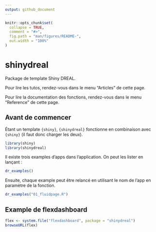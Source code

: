 ```yaml
---
output: github_document
---
```


<!-- README.md is generated from README.Rmd. Please edit that file -->

```r
knitr::opts_chunk$set(
  collapse = TRUE,
  comment = "#>",
  fig.path = "man/figures/README-",
  out.width = "100%"
)
```
# shinydreal

Package de template Shiny DREAL. 

Pour lire les tutos, rendez-vous dans le menu "Articles" de cette page.

Pour lire la documentation des fonctions, rendez-vous dans le menu "Reference" de cette page.

## Avant de commencer 
  
  Étant un template `{shiny}`, `{shinydreal}` fonctionne en combinaison avec `{shiny}` (il faut donc charger les deux).
  
```r
library(shiny)
library(shinydreal)
```

Il existe trois examples d'apps dans l'application. On peut les lister en lançant :

```r
dr_examples()
```

Ensuite, chaque example peut être relancé en utilisant le nom de l'app en paramètre de la fonction. 

```r
dr_examples("01_fluidpage.R")
```

## Example de flexdashboard

```r
flex <- system.file("flexdashboard", package = "shinydreal")
browseURL(flex)
```

